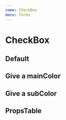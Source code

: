 ```yaml
---
name: CheckBox
menu: Forms
---
```




# CheckBox

## Default

<Playground>
  <CheckBox
    item={{
      label: 'label',
      value: 'value',
    }}
    checked
  />
  <CheckBox
    item={{
      label: 'label',
      value: 'value',
    }}
    checked
  />
</Playground>

## Give a mainColor

<Playground>
  <CheckBox
    item={{
      label: 'label',
      value: 'value',
    }}
    mainColor='danger'
    checked
  />
  <CheckBox
    item={{
      label: 'label',
      value: 'value',
    }}
    mainColor='primary'
    checked
  />
  <CheckBox
    item={{
      label: 'label',
      value: 'value',
    }}
    mainColor='light_gray'
    checked
  />
  <CheckBox
    item={{
      label: 'label',
      value: 'value',
    }}
    mainColor='#41FF2B'
    checked
  />
</Playground>

## Give a subColor

<Playground>
  <CheckBox
    item={{
      label: 'label',
      value: 'value',
    }}
    mainColor='danger'
    subColor='yellow'
    checked
  />
  <CheckBox
    item={{
      label: 'label',
      value: 'value',
    }}
    mainColor='primary'
    subColor='danger'
    checked
  />
  <CheckBox
    item={{
      label: 'label',
      value: 'value',
    }}
    mainColor='light_gray'
    subColor='purple'
    checked
  />
  <CheckBox
    item={{
      label: 'label',
      value: 'value',
    }}
    mainColor='#41FF2B'
    subColor='#000'
    checked
  />
</Playground>

## PropsTable

<Props of={CheckBox} />
